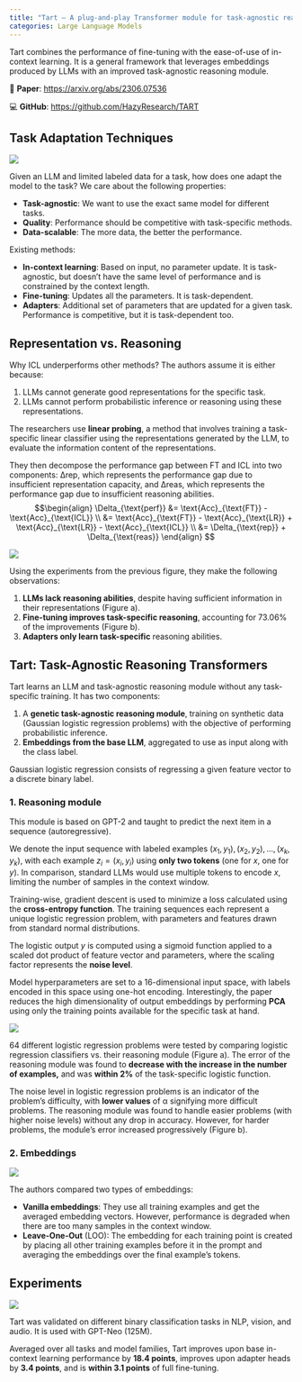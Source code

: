 ```yaml
---
title: "Tart – A plug-and-play Transformer module for task-agnostic reasoning"
categories: Large Language Models
---
```


::: {.callout-tip}
Tart combines the performance of fine-tuning with the ease-of-use of in-context learning. It is a general framework that leverages embeddings produced by LLMs with an improved task-agnostic reasoning module.
:::

📝 **Paper**: [https://arxiv.org/abs/2306.07536](https://arxiv.org/abs/2306.07536)

💻 **GitHub**: [https://github.com/HazyResearch/TART](https://github.com/HazyResearch/TART)

## Task Adaptation Techniques

![](https://i.imgur.com/2kO0piZ.png)

Given an LLM and limited labeled data for a task, how does one adapt the model to the task? We care about the following properties:

- **Task-agnostic**: We want to use the exact same model for different tasks.
- **Quality**: Performance should be competitive with task-specific methods.
- **Data-scalable**: The more data, the better the performance.

Existing methods:

* **In-context learning**: Based on input, no parameter update. It is task-agnostic, but doesn't have the same level of performance and is constrained by the context length.
* **Fine-tuning**: Updates all the parameters. It is task-dependent.
* **Adapters**: Additional set of parameters that are updated for a given task. Performance is competitive, but it is task-dependent too.

## Representation vs. Reasoning

Why ICL underperforms other methods? The authors assume it is either because:

1. LLMs cannot generate good representations for the specific task.
2. LLMs cannot perform probabilistic inference or reasoning using these representations.

The researchers use **linear probing**, a method that involves training a task-specific linear classifier using the representations generated by the LLM, to evaluate the information content of the representations.

They then decompose the performance gap between FT and ICL into two components: Δrep, which represents the performance gap due to insufficient representation capacity, and Δreas, which represents the performance gap due to insufficient reasoning abilities.
$$\begin{align}
\Delta_{\text{perf}} &= \text{Acc}_{\text{FT}} - \text{Acc}_{\text{ICL}} \\
&= \text{Acc}_{\text{FT}} - \text{Acc}_{\text{LR}} + \text{Acc}_{\text{LR}} - \text{Acc}_{\text{ICL}} \\
&= \Delta_{\text{rep}} + \Delta_{\text{reas}}
\end{align}
$$

![](https://i.imgur.com/D1o9tEq.png)

Using the experiments from the previous figure, they make the following observations:

1. **LLMs lack reasoning abilities**, despite having sufficient information in their representations (Figure a).
2. **Fine-tuning improves task-specific reasoning**, accounting for 73.06% of the improvements (Figure b).
3. **Adapters only learn task-specific** reasoning abilities.

## Tart: Task-Agnostic Reasoning Transformers

Tart learns an LLM and task-agnostic reasoning module without any task-specific training. It has two components:

1. A **genetic task-agnostic reasoning module**, training on synthetic data (Gaussian logistic regression problems) with the objective of performing probabilistic inference.
2. **Embeddings from the base LLM**, aggregated to use as input along with the class label.

::: {.callout-note}
Gaussian logistic regression consists of regressing a given feature vector to a discrete binary label.
:::

### 1. Reasoning module

This module is based on GPT-2 and taught to predict the next item in a sequence (autoregressive).

We denote the input sequence with labeled examples $(x_1, y_1), (x_2, y_2), \dots , (x_k, y_k)$, with each example $z_i = (x_i, y_i)$ using **only two tokens** (one for $x$, one for $y$). In comparison, standard LLMs would use multiple tokens to encode $x$, limiting the number of samples in the context window.

Training-wise, gradient descent is used to minimize a loss calculated using the **cross-entropy function**. The training sequences each represent a unique logistic regression problem, with parameters and features drawn from standard normal distributions.

The logistic output $y$ is computed using a sigmoid function applied to a scaled dot product of feature vector and parameters, where the scaling factor represents the **noise level**.

Model hyperparameters are set to a 16-dimensional input space, with labels encoded in this space using one-hot encoding. Interestingly, the paper reduces the high dimensionality of output embeddings by performing **PCA** using only the training points available for the specific task at hand.

![](https://i.imgur.com/EYl0UxW.png)

64 different logistic regression problems were tested by comparing logistic regression classifiers vs. their reasoning module (Figure a). The error of the reasoning module was found to **decrease with the increase in the number of examples,** and was **within 2%** of the task-specific logistic function.

The noise level in logistic regression problems is an indicator of the problem's difficulty, with **lower values** of α signifying more difficult problems. The reasoning module was found to handle easier problems (with higher noise levels) without any drop in accuracy. However, for harder problems, the module's error increased progressively (Figure b).

### 2. Embeddings

![](https://i.imgur.com/O2JoNkP.png)

The authors compared two types of embeddings:

* **Vanilla embeddings**: They use all training examples and get the averaged embedding vectors. However, performance is degraded when there are too many samples in the context window.
* **Leave-One-Out** (LOO): The embedding for each training point is created by placing all other training examples before it in the prompt and averaging the embeddings over the final example's tokens.

## Experiments

![](https://i.imgur.com/ONXvlrx.png)

Tart was validated on different binary classification tasks in NLP, vision, and audio. It is used with GPT-Neo (125M).

Averaged over all tasks and model families, Tart improves upon base in-context learning performance by **18.4 points**, improves upon adapter heads by **3.4 points**, and is **within 3.1 points** of full fine-tuning.